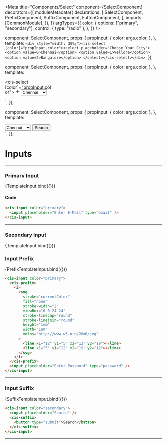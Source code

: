 
<Meta
  title="Components/Select"
  component={SelectComponent}
  decorators={[
    moduleMetadata({
      declarations: [
        SelectComponent,
        PrefixComponent,
        SuffixComponent,
        ButtonComponent,
      ],
      imports: [CommonModule],
    }),
  ]}
  argTypes={{
    color: {
      options: ["primary", "secondary"],
      control: { type: "radio" },
    },
  }}
/>

  component: SelectComponent,
  props: {
    propInput: {
      color: args.color,
    },
  },
  template: `<div style="width: 30%;"><cis-select [color]="propInput.color"><select placeholder="Choose Your City">
    <option value=0>Chennai</option>
    <option value=1>Vellore</option>
    <option value=2>Bangalore</option>
  </select></cis-select></div>`,
});

  component: SelectComponent,
  props: {
    propInput: {
      color: args.color,
    },
  },
  template: `<div style="width: 30%;">
  <cis-select [color]="propInput.color">
    <cis-prefix>
      <i>
        <svg
          stroke="currentColor"
          fill="none"
          stroke-width="2"
          viewBox="0 0 24 24"
          stroke-linecap="round"
          stroke-linejoin="round"
          height="1em"
          width="1em"
          xmlns="http://www.w3.org/2000/svg"
        >
          <line x1="12" y1="5" x2="12" y2="19"></line>
          <line x1="5" y1="12" x2="19" y2="12"></line>
        </svg>
      </i>
    </cis-prefix>
    <select placeholder="Choose Your City">
      <option value=0>Chennai</option>
      <option value=1>Vellore</option>
      <option value=2>Bangalore</option>
    </select>
  </cis-select>
  </div>`,
});

  component: SelectComponent,
  props: {
    propInput: {
      color: args.color,
    },
  },
  template: `
  <div style="width: 30%;">
  <cis-select [color]="propInput.color">
    <select placeholder="Choose Your City">
      <option value=0>Chennai</option>
      <option value=1>Vellore</option>
      <option value=2>Bangalore</option>
    </select>
    <cis-suffix>
      <button type="submit">Search</button>
    </cis-suffix>
  </cis-select>
  </div>`,
});

# Inputs

---

### Primary Input

<Canvas>
  <Story
    name="Primary"
    args={{
      color: "primary",
    }}
  >
    {TemplateInput.bind({})}
  </Story>
</Canvas>

#### Code

```html
<cis-input color="primary">
  <input placeholder="Enter E-Mail" type="email" />
</cis-input>
```

<ArgsTable story="Primary" />

---

### Secondary Input

<Canvas>
  <Story
    name="Secondary"
    args={{
      color: "secondary",
    }}
  >
    {TemplateInput.bind({})}
  </Story>
</Canvas>

### Input Prefix

<Canvas>
  <Story
    name="With Prefix"
    args={{
      color: "primary",
    }}
  >
    {PrefixTemplateInput.bind({})}
  </Story>
</Canvas>

```html
<cis-input color="primary">
  <cis-prefix>
    <i>
      <svg
        stroke="currentColor"
        fill="none"
        stroke-width="2"
        viewBox="0 0 24 24"
        stroke-linecap="round"
        stroke-linejoin="round"
        height="1em"
        width="1em"
        xmlns="http://www.w3.org/2000/svg"
      >
        <line x1="12" y1="5" x2="12" y2="19"></line>
        <line x1="5" y1="12" x2="19" y2="12"></line>
      </svg>
    </i>
  </cis-prefix>
  <input placeholder="Enter Password" type="password" />
</cis-input>
```

---

### Input Suffix

<Canvas>
  <Story
    name="With Suffix"
    args={{
      color: "secondary",
    }}
  >
    {SuffixTemplateInput.bind({})}
  </Story>
</Canvas>

```html
<cis-input color="secondary">
  <input placeholder="Search" />
  <cis-suffix>
    <button type="submit">Search</button>
  </cis-suffix>
</cis-input>
```

---
